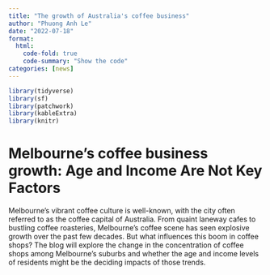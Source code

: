 ```yaml
---
title: "The growth of Australia's coffee business"
author: "Phuong Anh Le"
date: "2022-07-18"
format:
  html:
    code-fold: true
    code-summary: "Show the code"
categories: [news]
---
```


```r

library(tidyverse)
library(sf)
library(patchwork)
library(kableExtra)
library(knitr)
```

# Melbourne's coffee business growth: Age and Income Are Not Key Factors

Melbourne's vibrant coffee culture is well-known, with the city often referred to as the coffee capital of Australia. From quaint laneway cafes to bustling coffee roasteries, Melbourne’s coffee scene has seen explosive growth over the past few decades. But what influences this boom in coffee shops? The blog will explore the change in the concentration of coffee shops among Melbourne's suburbs and whether the age and income levels of residents might be the deciding impacts of those trends. 

